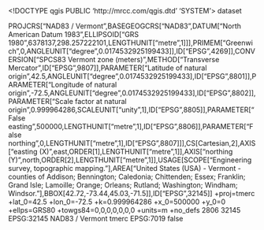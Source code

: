 <!DOCTYPE qgis PUBLIC 'http://mrcc.com/qgis.dtd' 'SYSTEM'>
<qgis version="3.32.1-Lima">
  <identifier></identifier>
  <parentidentifier></parentidentifier>
  <language></language>
  <type>dataset</type>
  <title></title>
  <abstract></abstract>
  <contact>
    <name></name>
    <organization></organization>
    <position></position>
    <voice></voice>
    <fax></fax>
    <email></email>
    <role></role>
  </contact>
  <links/>
  <dates/>
  <fees></fees>
  <encoding></encoding>
  <crs>
    <spatialrefsys nativeFormat="Wkt">
      <wkt>PROJCRS["NAD83 / Vermont",BASEGEOGCRS["NAD83",DATUM["North American Datum 1983",ELLIPSOID["GRS 1980",6378137,298.257222101,LENGTHUNIT["metre",1]]],PRIMEM["Greenwich",0,ANGLEUNIT["degree",0.0174532925199433]],ID["EPSG",4269]],CONVERSION["SPCS83 Vermont zone (meters)",METHOD["Transverse Mercator",ID["EPSG",9807]],PARAMETER["Latitude of natural origin",42.5,ANGLEUNIT["degree",0.0174532925199433],ID["EPSG",8801]],PARAMETER["Longitude of natural origin",-72.5,ANGLEUNIT["degree",0.0174532925199433],ID["EPSG",8802]],PARAMETER["Scale factor at natural origin",0.999964286,SCALEUNIT["unity",1],ID["EPSG",8805]],PARAMETER["False easting",500000,LENGTHUNIT["metre",1],ID["EPSG",8806]],PARAMETER["False northing",0,LENGTHUNIT["metre",1],ID["EPSG",8807]]],CS[Cartesian,2],AXIS["easting (X)",east,ORDER[1],LENGTHUNIT["metre",1]],AXIS["northing (Y)",north,ORDER[2],LENGTHUNIT["metre",1]],USAGE[SCOPE["Engineering survey, topographic mapping."],AREA["United States (USA) - Vermont - counties of Addison; Bennington; Caledonia; Chittenden; Essex; Franklin; Grand Isle; Lamoille; Orange; Orleans; Rutland; Washington; Windham; Windsor."],BBOX[42.72,-73.44,45.03,-71.5]],ID["EPSG",32145]]</wkt>
      <proj4>+proj=tmerc +lat_0=42.5 +lon_0=-72.5 +k=0.999964286 +x_0=500000 +y_0=0 +ellps=GRS80 +towgs84=0,0,0,0,0,0,0 +units=m +no_defs</proj4>
      <srsid>2806</srsid>
      <srid>32145</srid>
      <authid>EPSG:32145</authid>
      <description>NAD83 / Vermont</description>
      <projectionacronym>tmerc</projectionacronym>
      <ellipsoidacronym>EPSG:7019</ellipsoidacronym>
      <geographicflag>false</geographicflag>
    </spatialrefsys>
  </crs>
  <extent>
    <spatial minx="0" miny="0" minz="0" maxz="0" dimensions="2" maxy="0" maxx="0" crs="EPSG:32145"/>
    <temporal>
      <period>
        <start></start>
        <end></end>
      </period>
    </temporal>
  </extent>
</qgis>
